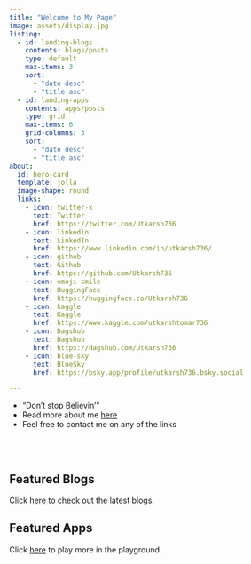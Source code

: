```yaml
---
title: "Welcome to My Page"
image: assets/display.jpg
listing:
  - id: landing-blogs
    contents: blogs/posts
    type: default
    max-items: 3
    sort: 
      - "date desc"
      - "title asc"
  - id: landing-apps
    contents: apps/posts
    type: grid
    max-items: 6
    grid-columns: 3
    sort: 
      - "date desc"
      - "title asc"
about:
  id: hero-card
  template: jolla
  image-shape: round
  links:
    - icon: twitter-x
      text: Twitter
      href: https://twitter.com/Utkarsh736
    - icon: linkedin
      text: LinkedIn
      href: https://www.linkedin.com/in/utkarsh736/
    - icon: github
      text: Github
      href: https://github.com/Utkarsh736
    - icon: emoji-smile
      text: HuggingFace
      href: https://huggingface.co/Utkarsh736
    - icon: kaggle
      text: Kaggle
      href: https://www.kaggle.com/utkarshtomar736
    - icon: Dagshub
      text: Dagshub
      href: https://dagshub.com/Utkarsh736
    - icon: blue-sky
      text: BlueSky
      href: https://bsky.app/profile/utkarsh736.bsky.social

---
```



:::{#hero-card}


* "Don't stop Believin'"
* Read more about me [here](about.qmd)
* Feel free to contact me on any of the links

:::

<br></br>

## Featured Blogs

Click [here](blogs/blogs.qmd) to check out the latest blogs.


:::{#landing-blogs}

:::



## Featured Apps
Click [here](apps/apps.qmd) to play more in the playground.

:::{landing-apps}

:::

